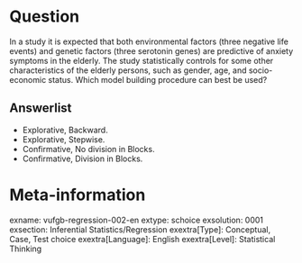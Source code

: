 Question
========
In a study it is expected that both environmental factors (three negative life events) and genetic factors (three serotonin genes) are predictive of anxiety symptoms in the elderly. The study statistically controls for some other characteristics of the elderly persons, such as gender, age, and socio-economic status. Which model building procedure can best be used?

Answerlist
----------
* Explorative, Backward.
* Explorative, Stepwise.
* Confirmative, No division in Blocks.
* Confirmative, Division in Blocks.

Meta-information
================
exname: vufgb-regression-002-en
extype: schoice
exsolution: 0001
exsection: Inferential Statistics/Regression
exextra[Type]: Conceptual, Case, Test choice
exextra[Language]: English
exextra[Level]: Statistical Thinking